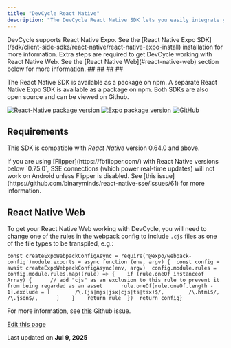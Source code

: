 ```yaml
---
title: "DevCycle React Native"
description: "The DevCycle React Native SDK lets you easily integrate your React Native web applications with DevCycle."
---
```


<Info>
  DevCycle supports React Native Expo. See the [React Native Expo SDK](/sdk/client-side-sdks/react-native/react-native-expo-install) installation for more information.
</Info>

<Warning>
  Extra steps are required to get DevCycle working with React Native Web. See the [React Native Web](#react-native-web) section below for more information.
</Warning>

<CardGroup>
  <Card title="InstallationInstalling the SDK" href="/sdk/client-side-sdks/react-native/react-native-install">
    ##
  </Card>
</CardGroup>

<CardGroup>
  <Card title="Expo InstallationInstalling the Expo SDK" href="/sdk/client-side-sdks/react-native/react-native-expo-install">
    ##
  </Card>
</CardGroup>

<CardGroup>
  <Card title="Getting StartedInitializing the SDK" href="/sdk/client-side-sdks/react-native/react-native-gettingstarted">
    ##
  </Card>
</CardGroup>

<CardGroup>
  <Card title="UsageUsing the SDK" href="/sdk/client-side-sdks/react-native/react-native-usage">
    ##
  </Card>
</CardGroup>

The React Native SDK is available as a package on npm. A separate React Native Expo SDK is available as a package on npm. Both SDKs are also open source and can be viewed on Github.

[![React-Native package version](/images/sdk/client-side-sdks/react-native/npm/v/-devcycle/react-native-client-sdk)](https://www.npmjs.com/package/@devcycle/react-native-client-sdk) [![Expo package version](/images/sdk/client-side-sdks/react-native/npm/v/-devcycle/react-native-expo-client-sdk)](https://www.npmjs.com/package/@devcycle/react-native-expo-client-sdk) [![GitHub](/images/sdk/client-side-sdks/react-native/github/stars/devcyclehq/js-sdks.svg)](https://github.com/devcyclehq/js-sdks)

## Requirements[​](#requirements "Direct link to Requirements")

This SDK is compatible with *React Native* version 0.64.0 and above.

<Warning>
  If you are using [Flipper](https://fbflipper.com/) with React Native versions below `0.75.0`, SSE connections (which power real-time updates) will not work on Android unless Flipper is disabled. See [this issue](https://github.com/binaryminds/react-native-sse/issues/61) for more information.
</Warning>

## React Native Web[​](#react-native-web "Direct link to React Native Web")

To get your React Native Web working with DevCycle, you will need to change one of the rules in the webpack config to include `.cjs` files as one of the file types to be transpiled, e.g.:

```
const createExpoWebpackConfigAsync = require('@expo/webpack-config')module.exports = async function (env, argv) {  const config = await createExpoWebpackConfigAsync(env, argv)  config.module.rules = config.module.rules.map((rule) => {    if (rule.oneOf instanceof Array) {      // add "cjs" as an exclusion to this rule to prevent it from being regarded as an asset      rule.oneOf[rule.oneOf.length - 1].exclude = [        /\.(js|mjs|jsx|cjs|ts|tsx)$/,        /\.html$/,        /\.json$/,      ]    }    return rule  })  return config}
```

For more information, see [this](https://github.com/facebook/create-react-app/pull/12021#issuecomment-1108426483) Github issue.

[Edit this page](https://github.com/devcyclehq/devcycle-docs/edit/main/docs/sdk/client-side-sdks/react-native/react-native.md)

Last updated on **Jul 9, 2025**
